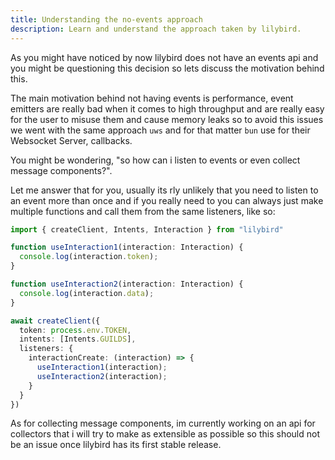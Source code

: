 ```yaml
---
title: Understanding the no-events approach
description: Learn and understand the approach taken by lilybird.
---
```


As you might have noticed by now lilybird does not have an events api and you might be questioning this decision so lets discuss the motivation behind this.

The main motivation behind not having events is performance, event emitters are really bad when it comes to high throughput and are really easy for the user to misuse them and cause memory leaks so to avoid this issues we went with the same approach `uws` and for that matter `bun` use for their Websocket Server, callbacks.

You might be wondering, "so how can i listen to events or even collect message components?".

Let me answer that for you, usually its rly unlikely that you need to listen to an event more than once and if you really need to you can always just make multiple functions and call them from the same listeners, like so:

```ts
import { createClient, Intents, Interaction } from "lilybird"

function useInteraction1(interaction: Interaction) {
  console.log(interaction.token);
}

function useInteraction2(interaction: Interaction) {
  console.log(interaction.data);
}

await createClient({
  token: process.env.TOKEN,
  intents: [Intents.GUILDS],
  listeners: {
    interactionCreate: (interaction) => {
      useInteraction1(interaction);
      useInteraction2(interaction);
    }
  }
})
```

As for collecting message components, im currently working on an api for collectors that i will try to make as extensible as possible so this should not be an issue once lilybird has its first stable release.